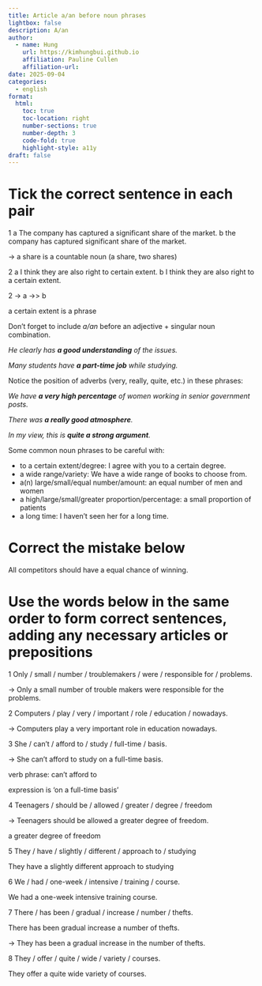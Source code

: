 ```yaml
---
title: Article a/an before noun phrases
lightbox: false
description: A/an
author:
  - name: Hung
    url: https://kimhungbui.github.io
    affiliation: Pauline Cullen
    affiliation-url:
date: 2025-09-04
categories:
  - english
format:
  html:
    toc: true
    toc-location: right
    number-sections: true
    number-depth: 3
    code-fold: true
    highlight-style: a11y
draft: false
---
```

# Tick the correct sentence in each pair

1 a The company has captured a significant share of the market.
b the company has captured significant share of the market.

-> a
share is a countable noun (a share, two shares)

2 a I think they are also right to certain extent.
b I think they are also right to a certain extent.

2 -> a ->> b

a certain extent is a phrase

Don't forget to include _a/an_ before an adjective + singular noun combination.

_He clearly has __a good understanding__ of the issues._

_Many students have __a part-time job__ while studying._

Notice the position of adverbs (very, really, quite, etc.) in these phrases:

_We have __a very high percentage__ of women working in senior government posts._

_There was __a really good atmosphere__._

_In my view, this is __quite a strong argument__._

Some common noun phrases to be careful with:

- to a certain extent/degree: I agree with you to a certain degree.
- a wide range/variety: We have a wide range of books to choose from.
- a(n) large/small/equal number/amount: an equal number of men and women
- a high/large/small/greater proportion/percentage: a small proportion of patients
- a long time: I haven't seen her for a long time.

# Correct the mistake below

All competitors should have a equal chance of winning.


# Use the words below in the same order to form correct sentences, adding any necessary articles or prepositions

1 Only / small / number / troublemakers / were / responsible for / problems.

-> Only a small number of trouble makers were responsible for the problems.

2 Computers / play / very / important / role / education / nowadays.

-> Computers play a very important role in education nowadays.

3 She / can't / afford to / study / full-time / basis.

-> She can't afford to study on a full-time basis.

verb phrase: can't afford to

expression is 'on a full-time basis'

4 Teenagers / should be / allowed / greater / degree / freedom

-> Teenagers should be allowed a greater degree of freedom.

a greater degree of freedom

5 They / have / slightly / different / approach to / studying

They have a slightly different approach to studying

6 We / had / one-week / intensive / training / course.

We had a one-week intensive training course.

7 There / has been / gradual / increase / number / thefts.

There has been gradual increase a number of thefts.

-> They has been a gradual increase in the number of thefts.

8 They / offer / quite / wide / variety / courses.

They offer a quite wide variety of courses.

